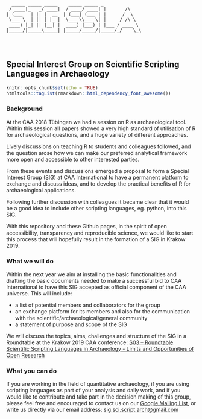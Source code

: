 <div class = "ascii_art_wrapper">
<div class = "ascii_art">

```
  _____ _____ _____    _____ _____ _              
 / ____|_   _/ ____|  / ____/ ____| |       /\    
| (___   | || |  __  | (___| (___ | |      /  \   
 \___ \  | || | |_ |  \___ \\___ \| |     / /\ \  
 ____) |_| || |__| |  ____) |___) | |___ / ____ \ 
|_____/|_____\_____| |_____/_____/|_____/_/    \_\




```
<!-- http://patorjk.com/software/taag/#p=author&f=Big&t=SIG%20SSLA -->
</div>
</div>

## Special Interest Group on Scientific Scripting Languages in Archaeology

```r
knitr::opts_chunk$set(echo = TRUE)
htmltools::tagList(rmarkdown::html_dependency_font_awesome())
```

### Background

At the CAA 2018 Tübingen we had a session on R as archaeological tool. Within this session all papers showed a very high standard of utilisation of R for archaeological questions, and a huge variety of different approaches.

Lively discussions on teaching R to students and colleagues followed, and the question arose how we can make our preferred analytical framework more open and accessible to other interested parties.

From these events and discussions emerged a proposal to form a Special Interest Group (SIG) at CAA International to have a permanent platform to exchange and discuss ideas, and to develop the practical benefits of R for archaeological applications.

Following further discussion with colleagues it became clear that it would be a good idea to include other scripting languages, eg. python, into this SIG.

With this repository and these Github pages, in the spirit of open accessibility, transparency and reproducible science, we would like to start this process that will hopefully result in the formation of a SIG in Krakow 2019.

### What we will do

Within the next year we aim at installing the basic functionalities and drafting the basic documents needed to make a successful bid to CAA International to have this SIG accepted as official component of the CAA universe. This will include:

- a list of potential members and collaborators for the group
- an exchange platform for its members and also for the communication with the scientific/archaeological/general community
- a statement of purpose and scope of the SIG

We will discuss the topics, aims, challenges and structure of the SIG in a Roundtable at the Krakow 2019 CAA conference: [S03 -- Roundtable Scientific Scripting Languages in Archaeology - Limits and Opportunities of Open Research](https://ocs.caaconference.org/index.php?conference=caa&schedConf=CAA2019&page=schedConf&op=trackPolicies#track3)

### What you can do

If you are working in the field of quantitative archaeology, if you are using scripting languages as part of your analysis and daily work, and if you would like to contribute and take part in the decision making of this group, please feel free and encouraged to contact us on our <i class="fa fa-google"></i> [Google Mailing List](https://groups.google.com/forum/#!forum/scientific-scripting-languages-in-archaeology), or write us directly via our email address: <i class="fa fa-envelope"></i> [sig.sci.script.arch@gmail.com](mailto:sig.sci.script.arch@gmail.com)

